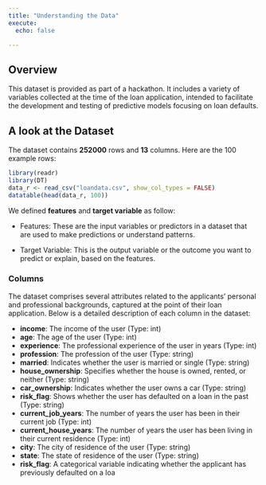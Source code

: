 ```yaml
---
title: "Understanding the Data"
execute:
  echo: false

---
```


## Overview

This dataset is provided as part of a hackathon. It includes a variety of variables collected at the time of the loan application, intended to facilitate the development and testing of predictive models focusing on loan defaults.


## A look at the Dataset

The dataset contains **252000** rows and **13** columns. Here are the 100 example rows:


```r
library(readr)
library(DT)
data_r <- read_csv("loandata.csv", show_col_types = FALSE)
datatable(head(data_r, 100))
```

::: {.callout-tip appearance="simple"}

We defined **features** and **target variable** as follow:

- Features: These are the input variables or predictors in a dataset that are used to make predictions or understand patterns.

- Target Variable: This is the output variable or the outcome you want to predict or explain, based on the features.

:::


### Columns


The dataset comprises several attributes related to the applicants' personal and professional backgrounds, captured at the point of their loan application. Below is a detailed description of each column in the dataset:

- **income**: The income of the user (Type: int)
- **age**: The age of the user (Type: int)
- **experience**: The professional experience of the user in years (Type: int)
- **profession**: The profession of the user (Type: string)
- **married**: Indicates whether the user is married or single (Type: string)
- **house_ownership**: Specifies whether the house is owned, rented, or neither (Type: string)
- **car_ownership**: Indicates whether the user owns a car (Type: string)
- **risk_flag**: Shows whether the user has defaulted on a loan in the past (Type: string)
- **current_job_years**: The number of years the user has been in their current job (Type: int)
- **current_house_years**: The number of years the user has been living in their current residence (Type: int)
- **city**: The city of residence of the user (Type: string)
- **state**: The state of residence of the user (Type: string)
- **risk_flag**: A categorical variable indicating whether the applicant has previously defaulted on a loa


$\,$
